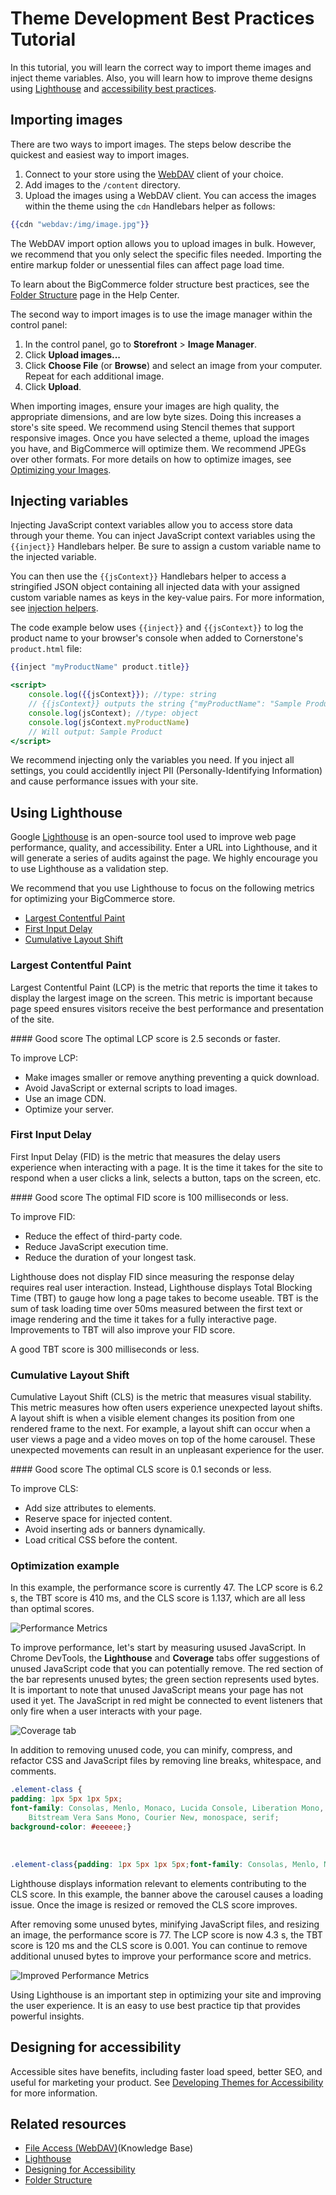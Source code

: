 # Theme Development Best Practices Tutorial

In this tutorial, you will learn the correct way to import theme images and inject theme variables. Also, you will learn how to improve theme designs using [Lighthouse](https://developer.chrome.com/docs/lighthouse/overview) and [accessibility best practices](/stencil-docs/accessibility/theme-accessibility).

## Importing images
There are two ways to import images. The steps below describe the quickest and easiest way to import images.
1. Connect to your store using the [WebDAV](https://support.bigcommerce.com/s/article/File-Access-WebDAV) client of your choice.
2. Add images to the `/content` directory.
3. Upload the images using a WebDAV client. You can access the images within the theme using the `cdn` Handlebars helper as follows:

```handlebars filename="cdn helper"
{{cdn "webdav:/img/image.jpg"}}
```
The WebDAV import option allows you to upload images in bulk. However, we recommend that you only select the specific files needed. Importing the entire markup folder or unessential files can affect page load time.

To learn about the BigCommerce folder structure best practices, see the [Folder Structure](https://support.bigcommerce.com/s/article/File-Access-WebDAV#folder) page in the Help Center.

The second way to import images is to use the image manager within the control panel:
1. In the control panel, go to **Storefront** > **Image Manager**.
2. Click **Upload images...**
3. Click **Choose File** (or **Browse**) and select an image from your computer. Repeat for each additional image.
4. Click **Upload**.

When importing images, ensure your images are high quality, the appropriate dimensions, and are low byte sizes. Doing this increases a store's site speed. We recommend using Stencil themes that support responsive images. Once you have selected a theme, upload the images you have, and BigCommerce will optimize them. We recommend JPEGs over other formats. For more details on how to optimize images, see [Optimizing your Images](https://support.bigcommerce.com/s/article/Optimizing-Your-Images).

## Injecting variables

Injecting JavaScript context variables allow you to access store data through your theme. You can inject JavaScript context variables using the `{{inject}}` Handlebars helper. Be sure to assign a custom variable name to the injected variable.

You can then use the `{{jsContext}}` Handlebars helper to access a stringified JSON object containing all injected data with your assigned custom variable names as keys in the key-value pairs. For more information, see [injection helpers](/stencil-docs/reference-docs/handlebars-helpers-reference#inject). 

The code example below uses `{{inject}}` and `{{jsContext}}` to log the product name to your browser's console when added to Cornerstone's `product.html` file: 

```handlebars filename="product.html" showLineNumbers copy
{{inject "myProductName" product.title}}

<script>
    console.log({{jsContext}}); //type: string
    // {{jsContext}} outputs the string {"myProductName": "Sample Product"}
    console.log(jsContext); //type: object
    console.log(jsContext.myProductName)
    // Will output: Sample Product
</script>
```

We recommend injecting only the variables you need. If you inject all settings, you could accidentlly inject PII (Personally-Identifying Information) and cause performance issues with your site.

## Using Lighthouse

Google [Lighthouse](https://developers.google.com/web/tools/lighthouse) is an open-source tool used to improve web page performance, quality, and accessibility. Enter a URL into Lighthouse, and it will generate a series of audits against the page. We highly encourage you to use Lighthouse as a validation step.

We recommend that you use Lighthouse to focus on the following metrics for optimizing your BigCommerce store.
* [Largest Contentful Paint](#largest-contentful-paint)
* [First Input Delay](#first-input-delay)
* [Cumulative Layout Shift](#cumulative-layout-shift)

### Largest Contentful Paint
Largest Contentful Paint (LCP) is the metric that reports the time it takes to display the largest image on the screen. This metric is important because page speed ensures visitors receive the best performance and presentation of the site.

<Callout type="info">
 #### Good score
 The optimal LCP score is 2.5 seconds or faster. 
</Callout>

To improve LCP:
* Make images smaller or remove anything preventing a quick download.
* Avoid JavaScript or external scripts to load images.
* Use an image CDN.
* Optimize your server.

### First Input Delay
First Input Delay (FID) is the metric that measures the delay users experience when interacting with a page. It is the time it takes for the site to respond when a user clicks a link, selects a button, taps on the screen, etc.

<Callout type="info" emoji="ℹ️">
 #### Good score
 The optimal FID score is 100 milliseconds or less. 
</Callout>

To improve FID:
* Reduce the effect of third-party code.
* Reduce JavaScript execution time.
* Reduce the duration of your longest task.

Lighthouse does not display FID since measuring the response delay requires real user interaction. Instead, Lighthouse displays Total Blocking Time (TBT) to gauge how long a page takes to become useable. TBT is the sum of task loading time over 50ms measured between the first text or image rendering and the time it takes for a fully interactive page. Improvements to TBT will also improve your FID score.

A good TBT score is 300 milliseconds or less.

### Cumulative Layout Shift

Cumulative Layout Shift (CLS) is the metric that measures visual stability. This metric measures how often users experience unexpected layout shifts. A layout shift is when a visible element changes its position from one rendered frame to the next. For example, a layout shift can occur when a user views a page and a video moves on top of the home carousel. These unexpected movements can result in an unpleasant experience for the user.

<Callout type="info" emoji="ℹ️">
 #### Good score
 The optimal CLS score is 0.1 seconds or less. 
</Callout>

To improve CLS:
* Add size attributes to elements.
* Reserve space for injected content.
* Avoid inserting ads or banners dynamically.
* Load critical CSS before the content.

### Optimization example

In this example, the performance score is currently 47. The LCP score is 6.2 s, the TBT score is 410 ms, and the CLS score is 1.137, which are all less than optimal scores.

![Performance Metrics](https://raw.githubusercontent.com/bigcommerce/dev-docs/master/assets/images/performance-example-1.png "Performance Metrics")

To improve performance, let's start by measuring usused JavaScript. In Chrome DevTools, the **Lighthouse** and **Coverage** tabs offer suggestions of unused JavaScript code that you can potentially remove. The red section of the bar represents unused bytes; the green section represents used bytes. It is important to note that unused JavaScript means your page has not used it yet. The JavaScript in red might be connected to event listeners that only fire when a user interacts with your page.

![Coverage tab](https://raw.githubusercontent.com/bigcommerce/dev-docs/master/assets/images/performance-example-2.png "Coverage tab")

In addition to removing unused code, you can minify, compress, and refactor CSS and JavaScript files by removing line breaks, whitespace, and comments.

```css filename="Example, Part 1: Not minified" showLineNumbers copy
.element-class {
padding: 1px 5px 1px 5px;
font-family: Consolas, Menlo, Monaco, Lucida Console, Liberation Mono, DejaVu Sans Mono, 
    Bitstream Vera Sans Mono, Courier New, monospace, serif;
background-color: #eeeeee;}
```
&nbsp;
```css filename="Example, Part 2: Minified" showLineNumbers copy
.element-class{padding: 1px 5px 1px 5px;font-family: Consolas, Menlo, Monaco, Lucida Console, Liberation Mono, DejaVu Sans Mono, Bitstream Vera Sans Mono, Courier New, monospace, serif;background-color: #eee;}
```

Lighthouse displays information relevant to elements contributing to the CLS score. In this example, the banner above the carousel causes a loading issue. Once the image is resized or removed the CLS score improves.

After removing some unused bytes, minifying JavaScript files, and resizing an image, the performance score is 77. The LCP score is now 4.3 s, the TBT score is 120 ms and the CLS score is 0.001. You can continue to remove additional unused bytes to improve your performance score and metrics. 

![Improved Performance Metrics](https://raw.githubusercontent.com/bigcommerce/dev-docs/master/assets/images/performance-example-3.png "Improved Performance Metrics")

Using Lighthouse is an important step in optimizing your site and improving the user experience. It is an easy to use best practice tip that provides powerful insights. 

## Designing for accessibility

Accessible sites have benefits, including faster load speed, better SEO, and useful for marketing your product. See [Developing Themes for Accessibility](/stencil-docs/accessibility/theme-accessibility) for more information.

## Related resources
- [File Access (WebDAV)](https://support.bigcommerce.com/s/article/File-Access-WebDAV)(Knowledge Base)
- [Lighthouse](https://developers.google.com/web/tools/lighthouse)
- [Designing for Accessibility](/stencil-docs/accessibility/theme-accessibility)
- [Folder Structure](https://support.bigcommerce.com/s/article/File-Access-WebDAV#folder)
